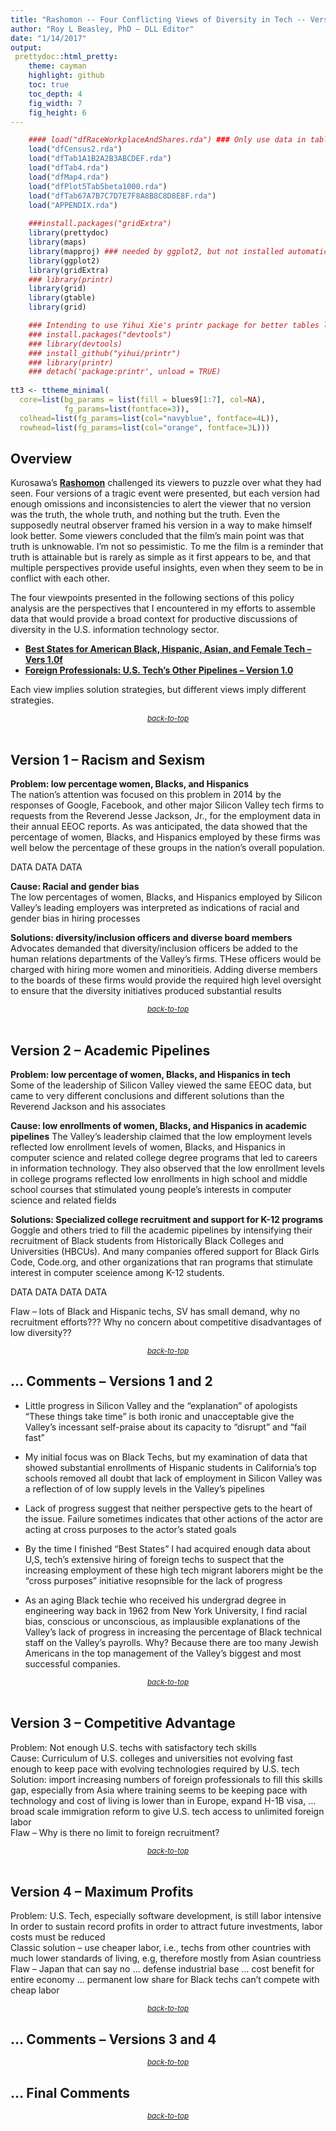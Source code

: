 ```yaml
---
title: "Rashomon -- Four Conflicting Views of Diversity in Tech -- Version 0.4"
author: "Roy L Beasley, PhD — DLL Editor"
date: "1/14/2017"
output: 
 prettydoc::html_pretty:
    theme: cayman
    highlight: github
    toc: true
    toc_depth: 4
    fig_width: 7
    fig_height: 6
---
```



```r

    #### load("dfRaceWorkplaceAndShares.rda") ### Only use data in tables, plots, and maps
    load("dfCensus2.rda") 
    load("dfTab1A1B2A2B3ABCDEF.rda")
    load("dfTab4.rda")   
    load("dfMap4.rda")
    load("dfPlot5Tab5beta1000.rda")
    load("dfTab67A7B7C7D7E7F8A8B8C8D8E8F.rda")
    load("APPENDIX.rda")  
    
    ###install.packages("gridExtra")
    library(prettydoc)
    library(maps)    
    library(mapproj) ### needed by ggplot2, but not installed automaticallly
    library(ggplot2)
    library(gridExtra)
    ### library(printr)
    library(grid)
    library(gtable)
    library(grid)

    ### Intending to use Yihui Xie's printr package for better tables later
    ### install.packages("devtools")
    ### library(devtools)
    ### install_github("yihui/printr")
    ### library(printr)
    ### detach('package:printr', unload = TRUE)
    
tt3 <- ttheme_minimal(
  core=list(bg_params = list(fill = blues9[1:7], col=NA),
            fg_params=list(fontface=3)),
  colhead=list(fg_params=list(col="navyblue", fontface=4L)),
  rowhead=list(fg_params=list(col="orange", fontface=3L)))


```

<P style="page-break-before: always">  
## Overview   

Kurosawa's [<b>Rashomon</b>](http://www.imdb.com/title/tt0042876/) challenged its viewers to puzzle over what they had seen. Four versions of a tragic event were presented, but each version had enough omissions and inconsistencies to alert the viewer that no version was the truth, the whole truth, and nothing but the truth. Even the supposedly neutral observer framed his version in a way to make himself look better. Some viewers concluded that the film's main point was that truth is unknowable. I'm not so pessimistic. To me the film is a reminder that truth is attainable but is rarely as simple as it first appears to be, and that multiple perspectives provide useful insights, even when they seem to be in conflict with each other.   

The four viewpoints presented in the following sections of this policy analysis are the perspectives that I encountered in my efforts to assemble data that would provide a broad context for productive discussions of diversity in the U.S. information technology sector.   

* [<b>Best States for American Black, Hispanic, Asian, and Female Tech – Vers 1.0f</b>](https://hbcu-levers.blogspot.com/2016/11/best-states-for-american-black-hispanic.html) 
* [<b>Foreign Professionals: U.S. Tech’s Other Pipelines – Version 1.0</b>](https://hbcu-levers.blogspot.com/2016/12/foreign-professionals-us-techs-other.html)   

Each view implies solution strategies, but different views imply different strategies. 

<small><i><center><a href="https://archimedes2kxx.github.io/BestStatesForBlackTech/Policies-4.html" target="_self">back-to-top</a></center></i></small>   
<P style="page-break-before: always">   
## Version 1 -- Racism and Sexism   

<b>Problem: low percentage women, Blacks, and Hispanics</b>   
The nation's attention was focused on this problem in 2014 by the responses of Google, Facebook, and other major Silicon Valley tech firms to requests from the Reverend Jesse Jackson, Jr., for the employment data in their annual EEOC reports. As was anticipated, the data showed that the percentage of women, Blacks, and Hispanics employed by these firms was well below the percentage of these groups in the nation's overall population.   

DATA DATA DATA

<b>Cause: Racial and gender bias</b>   
The low percentages of women, Blacks, and Hispanics employed by Silicon Valley's leading employers was interpreted as indications of racial and gender bias in hiring processes

<b>Solutions: diversity/inclusion officers and diverse board members</b>  
Advocates demanded that diversity/inclusion officers be added to the human relations departments of the Valley's firms. THese officers would be charged with hiring more women and minoritieis. Adding diverse members to the boards of these firms would provide the required high level oversight to ensure that the diversity initiatives produced substantial results

<small><i><center><a href="https://archimedes2kxx.github.io/BestStatesForBlackTech/Policies-4.html" target="_self">back-to-top</a></center></i></small>  
<P style="page-break-before: always">   
## Version 2  -- Academic Pipelines   

<b>Problem: low percentage of women, Blacks, and Hispanics in tech</b>   
Some of the leadership of Silicon Valley viewed the same  EEOC data, but came to very different conclusions and different solutions than the Reverend Jackson and his associates

<b>Cause: low enrollments of women, Blacks, and Hispanics in academic pipelines</b> 
The Valley's leadership claimed that the low employment levels reflected  low enrollment levels of women, Blacks, and Hispanics in computer science and related college degree programs that led to careers in information technology. They also observed that the low enrollment levels in college programs reflected low enrollments in high school and middle school courses that stimulated young people's interests in computer science and related fields

<b>Solutions: Specialized college recruitment and support for K-12 programs </b>
Goggle and others tried to fill the academic pipelines by intensifying their recruitment of Black students from Historically Black Colleges and Universities (HBCUs). And many companies offered support for Black Girls Code, Code.org, and other organizations that ran programs that stimulate interest in computer sceience among K-12 students. 

DATA DATA DATA DATA

Flaw -- lots of Black and Hispanic techs, SV has small demand, why no recruitment efforts??? Why no concern about competitive disadvantages of low diversity?? 


<small><i><center><a href="https://archimedes2kxx.github.io/BestStatesForBlackTech/Policies-4.html" target="_self">back-to-top</a></center></i></small>
<P style="page-break-before: always">  

## ... Comments -- Versions 1 and 2

* Little progress in Silicon Valley and the "explanation" of apologists "These things take time" is both ironic and unacceptable give the Valley's incessant self-praise about its capacity to "disrupt" and "fail fast"  

* My initial focus was on Black Techs, but my examination of data that showed substantial enrollments of Hispanic students in California's top schools removed all doubt that lack of employment in Silicon Valley was a reflection of of low supply levels in the Valley's pipelines

* Lack of progress suggest that neither perspective gets to the heart of the issue. Failure sometimes indicates that other actions of the actor are acting at cross purposes to the actor's stated goals   

* By the time I finished "Best States" I had acquired enough data about U,S, tech's extensive hiring of foreign techs to suspect that the increasing employment of these high tech migrant laborers might be the "cross purposes" initiative resopnsible for the lack of progress   

* As an aging Black techie who received his undergrad degree in engineering way back in 1962 from New York University, I find racial bias, conscious or unconscious, as implausible explanations of the Valley's lack of progress in increasing the percentage of Black technical staff on the Valley's payrolls. Why? Because there are too many Jewish Americans in the top management of the Valley's biggest and most successful companies. 



<small><i><center><a href="https://archimedes2kxx.github.io/BestStatesForBlackTech/Policies-4.html" target="_self">back-to-top</a></center></i></small>  
<P style="page-break-before: always">   
## Version 3 -- Competitive Advantage  


Problem: Not enough U.S. techs with satisfactory tech skills   
Cause: Curriculum of U.S. colleges and universities not evolving fast enough to keep pace with evolving technologies required by U.S. tech   
Solution: import increasing numbers of foreign professionals to fill this skills gap, especially from Asia where training seems to be keeping pace with technology and cost of living is lower than in Europe, expand H-1B visa, ... broad scale immigration reform to give U.S. tech access to unlimited foreign labor   
Flaw -- Why is there no limit to foreign recruitment?   


<small><i><center><a href="https://archimedes2kxx.github.io/BestStatesForBlackTech/Policies-4.html" target="_self">back-to-top</a></center></i></small>  
<P style="page-break-before: always">   
## Version 4 -- Maximum Profits   


Problem: U.S. Tech, especially software development, is still labor intensive   
In order to sustain record profits in order to attract future investments, labor costs must be reduced   
Classic solution -- use cheaper labor, i.e., techs from other countries with much lower standards of living, e.g, therefore mostly from Asian countriess   
Flaw -- Japan that can say no ... defense industrial base ... cost benefit for entire economy ... permanent low share for Black techs can't compete with cheap labor   

<small><i><center><a href="https://archimedes2kxx.github.io/BestStatesForBlackTech/Policies-4.html" target="_self">back-to-top</a></center></i></small>
<P style="page-break-before: always">   
## ... Comments -- Versions 3 and 4 


<small><i><center><a href="https://archimedes2kxx.github.io/BestStatesForBlackTech/Policies-4.html" target="_self">back-to-top</a></center></i></small>
<P style="page-break-before: always">   
## ... Final Comments

<small><i><center><a href="https://archimedes2kxx.github.io/BestStatesForBlackTech/Policies-4.html" target="_self">back-to-top</a></center></i></small>


